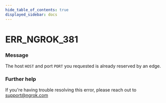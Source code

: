 ```yaml
---
hide_table_of_contents: true
displayed_sidebar: docs
---
```



# ERR_NGROK_381

### Message

The host `HOST` and port `PORT` you requested is already reserved by an edge.

<ErrorDetails error="err_ngrok_381" />

### Further help

If you're having trouble resolving this error, please reach out to [support@ngrok.com](mailto:support@ngrok.com?subject=Help%20with%20ERR_NGROK_381)

